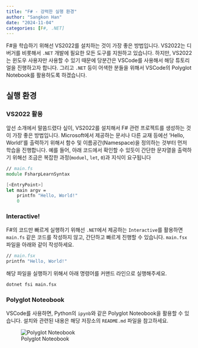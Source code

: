 ```yaml
---
title: "F# - 강력한 실행 환경"
author: "Sangkon Han"
date: "2024-11-04"
categories: [F#, .NET]
---
```


F#을 학습하기 위해선 VS2022를 설치하는 것이 가장 좋은 방법입니다. VS2022는 디버거를 비롯해서 `.NET` 개발에 필요한 모든 도구를 지원하고 있습니다. 하지만, VS2022는 윈도우 사용자만 사용할 수 있기 때문에 당분간은 VSCode를 사용해서 해당 튜토리얼을 진행하고자 합니다. 그리고 `.NET` 등이 어색한 분들을 위해서 VSCode의 Polyglot Notebook를 활용하도록 하겠습니다.

## 실행 환경

### VS2022 활용

앞선 소개에서 말씀드렸다 싶이, VS2022를 설치해서 F# 관련 프로젝트를 생성하는 것이 가장 좋은 방법입니다. Microsoft에서 제공하는 문서나 다른 교재 등에선 'Hello, World!'를 출력하기 위해서 함수 및 이름공간(Namespace)을 정의하는 것부터 먼저 학습을 진행합니다. 예를 들어, 아래 코드에서 확인할 수 있듯이 간단한 문자열을 출력하기 위해선 조금은 복잡한 과정(`moduel`, `let`, `0`)과 지식이 요구됩니다 

```fsharp
// main.fs
module FsharpLearnSyntax

[<EntryPoint>]
let main argv =
    printfn "Hello, World!"
    0
```

### Interactive!

F#의 코드만 빠르게 실행하기 위해선 `.NET`에서 제공하는 `Interactive`를 활용하면 `main.fs` 같은 코드를 작성하지 않고, 간단하고 빠르게 진행할 수 있습니다. `main.fsx` 파일을 아래와 같이 작성하세요.

```fsharp
// main.fsx
printfn "Hello, World!"
```

해당 파일을 실행하기 위해서 아래 명령어를 커맨드 라인으로 실행해주세요.

```bash
dotnet fsi main.fsx
```

### Polyglot Noteobook

VSCode를 사용하면, Python의 `ipynb`와 같은 Polyglot Noteobook을 활용할 수 있습니다. 설치와 관련된 내용은 해당 저장소의 `README.md` 파일을 참고하세요.

![Polyglot Noteobook](fsharp_02_a.png)
